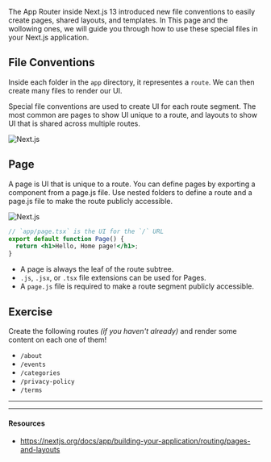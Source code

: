 The App Router inside Next.js 13 introduced new file conventions to easily create pages, shared layouts, and templates. In This page and the wollowing ones, we will guide you through how to use these special files in your Next.js application.

## File Conventions

Inside each folder in the `app` directory, it representes a `route`. We can then create many files to render our UI.

Special file conventions are used to create UI for each route segment. The most common are pages to show UI unique to a route, and layouts to show UI that is shared across multiple routes.

![Next.js](../../images/routing-files.PNG)

## Page

A page is UI that is unique to a route. You can define pages by exporting a component from a page.js file. Use nested folders to define a route and a page.js file to make the route publicly accessible.

![Next.js](../../images/page-route.PNG)

```jsx
// `app/page.tsx` is the UI for the `/` URL
export default function Page() {
  return <h1>Hello, Home page!</h1>;
}
```

- A page is always the leaf of the route subtree.
- `.js`, `.jsx`, or `.tsx` file extensions can be used for Pages.
- A `page.js` file is required to make a route segment publicly accessible.

## Exercise

Create the following routes _(if you haven't already)_ and render some content on each one of them!

- `/about`
- `/events`
- `/categories`
- `/privacy-policy`
- `/terms`

---

---

#### Resources

- https://nextjs.org/docs/app/building-your-application/routing/pages-and-layouts
